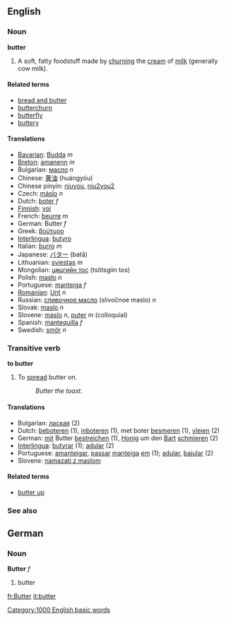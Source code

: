 ==English==

=== Noun ===
'''butter'''

# {{uncountable}} A soft, fatty foodstuff made by [[churn]]ing the [[cream]] of [[milk]] (generally cow milk).

====Related terms====
*[[bread and butter]]
*[[butterchurn]]
*[[butterfly]]
*[[buttery]]

==== Translations ====
*[[Bavarian]]: [[Budda]] ''m''
*[[Breton]]: [[amanenn]] ''m''
*Bulgarian: [[масло]] ''n''
*Chinese: [[黄油]] (huángyóu) 
*Chinese pinyin: [[niuyou]], [[niu2you2]]
*Czech: [[máslo]]  ''n''
*Dutch: [[boter]] ''f''
*[[Finnish]]: [[voi]]
*French: [[beurre]] ''m''
*German: Butter ''f''
*Greek: [[βούτυρο]]
*[[Interlingua]]: [[butyro]]
*Italian: [[burro]] ''m''
*Japanese: [[バター]] (batā)
*Lithuanian: [[sviestas]] ''m''
*Mongolian: [[цөцгийн тос]] (ts&ouml;tsgiin tos)
*Polish: [[masło]] ''n''
*Portuguese: [[manteiga]] ''f''
*[[Romanian]]: [[Unt]] ''n''
*Russian: [[сливoчнoe масло]] (slivočnoe maslo) ''n''
*Slovak: [[maslo]]  ''n''
*Slovene: [[maslo]] ''n'', [[puter]] ''m'' (colloquial)
*Spanish: [[mantequilla]] ''f''
*Swedish: [[smör]] ''n''

=== Transitive verb ===
'''to butter'''

# To [[spread]] butter on.
#: ''Butter the toast.''

==== Translations ====
{{checktrans}}
*Bulgarian: [[лаская]] (2)
*Dutch: [[beboteren]] (1), [[inboteren]] (1), met boter [[besmeren]] (1), [[vleien]] (2)
*German: [[mit]] Butter [[bestreichen]] (1), [[Honig]] um den [[Bart]] [[schmieren]] (2)
*[[Interlingua]]: [[butyrar]] (1); [[adular]] (2)
*Portuguese: [[amanteigar]], [[passar]] [[manteiga]] [[em]] (1); [[adular]], [[bajular]] (2)
*Slovene: [[namazati z maslom]]

====Related terms====
*[[butter up]]

===See also===
{{pedialite}}

==German==
===Noun===
'''Butter'''  ''f''

# butter

[[Category:1000 English basic words]]

[[fr:Butter]]
[[it:butter]]